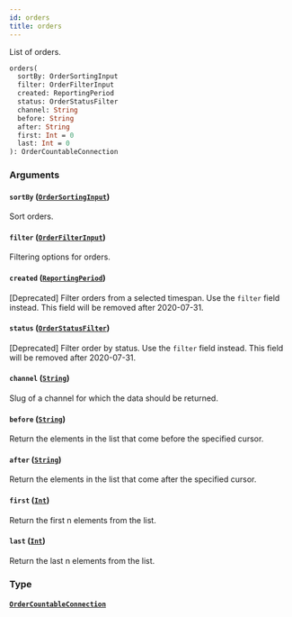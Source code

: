 ```yaml
---
id: orders
title: orders
---
```


List of orders.

```graphql
orders(
  sortBy: OrderSortingInput
  filter: OrderFilterInput
  created: ReportingPeriod
  status: OrderStatusFilter
  channel: String
  before: String
  after: String
  first: Int = 0
  last: Int = 0
): OrderCountableConnection

```

### Arguments

#### `sortBy` ([`OrderSortingInput`](/api-reference/inputs/order-sorting-input.mdx))

Sort orders.

#### `filter` ([`OrderFilterInput`](/api-reference/inputs/order-filter-input.mdx))

Filtering options for orders.

#### `created` ([`ReportingPeriod`](/api-reference/enums/reporting-period.mdx))

[Deprecated] Filter orders from a selected timespan. Use the `filter` field instead. This field will be removed after 2020-07-31.

#### `status` ([`OrderStatusFilter`](/api-reference/enums/order-status-filter.mdx))

[Deprecated] Filter order by status. Use the `filter` field instead. This field will be removed after 2020-07-31.

#### `channel` ([`String`](/api-reference/scalars/string.mdx))

Slug of a channel for which the data should be returned.

#### `before` ([`String`](/api-reference/scalars/string.mdx))

Return the elements in the list that come before the specified cursor.

#### `after` ([`String`](/api-reference/scalars/string.mdx))

Return the elements in the list that come after the specified cursor.

#### `first` ([`Int`](/api-reference/scalars/int.mdx))

Return the first n elements from the list.

#### `last` ([`Int`](/api-reference/scalars/int.mdx))

Return the last n elements from the list.

### Type

#### [`OrderCountableConnection`](/api-reference/objects/order-countable-connection.mdx)
